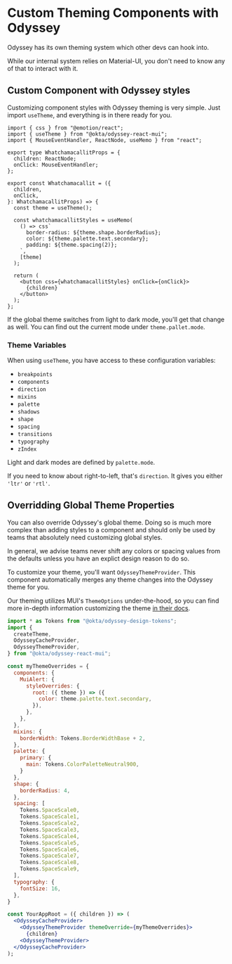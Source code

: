 
<Meta title="Guidelines/Custom Theming" />

# Custom Theming Components with Odyssey

Odyssey has its own theming system which other devs can hook into.

While our internal system relies on Material-UI, you don't need to know any of that to interact with it.

## Custom Component with Odyssey styles

Customizing component styles with Odyssey theming is very simple. Just import `useTheme`, and everything is in there ready for you.

```tsx
import { css } from "@emotion/react";
import { useTheme } from "@okta/odyssey-react-mui";
import { MouseEventHandler, ReactNode, useMemo } from "react";

export type WhatchamacallitProps = {
  children: ReactNode;
  onClick: MouseEventHandler;
};

export const Whatchamacallit = ({
  children,
  onClick,
}: WhatchamacallitProps) => {
  const theme = useTheme();

  const whatchamacallitStyles = useMemo(
    () => css`
      border-radius: ${theme.shape.borderRadius};
      color: ${theme.palette.text.secondary};
      padding: ${theme.spacing(2)};
    `,
    [theme]
  );

  return (
    <button css={whatchamacallitStyles} onClick={onClick}>
      {children}
    </button>
  );
};
```

If the global theme switches from light to dark mode, you'll get that change as well. You can find out the current mode under `theme.pallet.mode`.

### Theme Variables

When using `useTheme`, you have access to these configuration variables:

- `breakpoints`
- `components`
- `direction`
- `mixins`
- `palette`
- `shadows`
- `shape`
- `spacing`
- `transitions`
- `typography`
- `zIndex`

Light and dark modes are defined by `palette.mode`.

If you need to know about right-to-left, that's `direction`. It gives you either `'ltr'` or `'rtl'`.

## Overridding Global Theme Properties

You can also override Odyssey's global theme. Doing so is much more complex than adding styles to a component and should only be used by teams that absolutely need customizing global styles.

In general, we advise teams never shift any colors or spacing values from the defaults unless you have an explict design reason to do so.

To customize your theme, you'll want `OdysseyThemeProvider`. This component automatically merges any theme changes into the Odyssey theme for you.

Our theming utilizes MUI's `ThemeOptions` under-the-hood, so you can find more in-depth information customizing the theme [in their docs](https://mui.com/material-ui/customization/theming/).

```jsx
import * as Tokens from "@okta/odyssey-design-tokens";
import {
  createTheme,
  OdysseyCacheProvider,
  OdysseyThemeProvider,
} from "@okta/odyssey-react-mui";

const myThemeOverrides = {
  components: {
    MuiAlert: {
      styleOverrides: {
        root: ({ theme }) => ({
          color: theme.palette.text.secondary,
        }),
      },
    },
  },
  mixins: {
    borderWidth: Tokens.BorderWidthBase + 2,
  },
  palette: {
    primary: {
      main: Tokens.ColorPaletteNeutral900,
    }
  },
  shape: {
    borderRadius: 4,
  },
  spacing: [
    Tokens.SpaceScale0,
    Tokens.SpaceScale1,
    Tokens.SpaceScale2,
    Tokens.SpaceScale3,
    Tokens.SpaceScale4,
    Tokens.SpaceScale5,
    Tokens.SpaceScale6,
    Tokens.SpaceScale7,
    Tokens.SpaceScale8,
    Tokens.SpaceScale9,
  ],
  typography: {
    fontSize: 16,
  },
}

const YourAppRoot = ({ children }) => (
  <OdysseyCacheProvider>
    <OdysseyThemeProvider themeOverride={myThemeOverrides}>
      {children}
    <OdysseyThemeProvider>
  </OdysseyCacheProvider>
);
```
